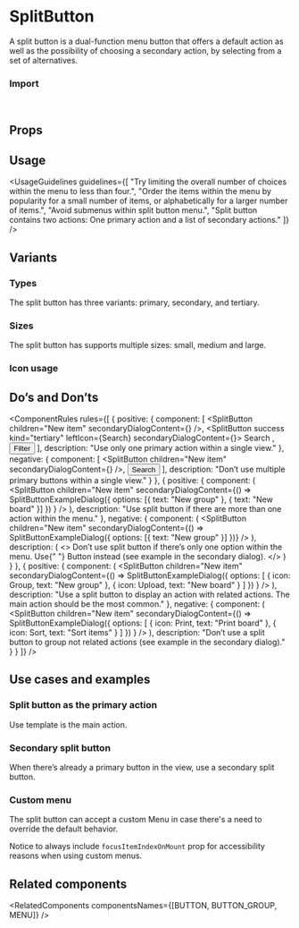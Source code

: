 
<Meta of={SplitButtonStories} />

# SplitButton

A split button is a dual-function menu button that offers a default action as well as the possibility of choosing a secondary action, by selecting from a set of alternatives.

<Canvas of={SplitButtonStories.Overview} />

### Import

```js
import { SplitButton, SplitButtonMenu } from "@vibe/core";
```

## Props

<PropsTable />

## Usage

<UsageGuidelines
  guidelines={[
    "Try limiting the overall number of choices within the menu to less than four.",
    "Order the items within the menu by popularity for a small number of items, or alphabetically for a larger number of items.",
    "Avoid submenus within split button menu.",
    "Split button contains two actions: One primary action and a list of secondary actions."
  ]}
/>

<TipMenu />

## Variants

### Types

The split button has three variants: primary, secondary, and tertiary.

<Canvas of={SplitButtonStories.Types} />

### Sizes

The split button has supports multiple sizes: small, medium and large.

<Canvas of={SplitButtonStories.Sizes} />

### Icon usage

<Canvas of={SplitButtonStories.SplitButtonWithIcons} />

## Do’s and Don’ts

<ComponentRules
  rules={[
    {
      positive: {
        component: [
          <SplitButton children="New item" secondaryDialogContent={<SplitButtonExampleDialog />} />,
          <SplitButton success kind="tertiary" leftIcon={Search} secondaryDialogContent={<SplitButtonExampleDialog />}>
            Search
          </SplitButton>,
          <Button kind="tertiary" leftIcon={Filter}>
            Filter
          </Button>
        ],
        description: "Use only one primary action within a single view."
      },
      negative: {
        component: [
          <SplitButton children="New item" secondaryDialogContent={<SplitButtonExampleDialog />} />,
          <Button>Search</Button>
        ],
        description: "Don’t use multiple primary buttons within a single view."
      }
    },
    {
      positive: {
        component: (
          <SplitButton
            children="New item"
            secondaryDialogContent={() =>
              SplitButtonExampleDialog({ options: [{ text: "New group" }, { text: "New board" }] })
            }
          />
        ),
        description: "Use split button if there are more than one action within the menu."
      },
      negative: {
        component: (
          <SplitButton
            children="New item"
            secondaryDialogContent={() => SplitButtonExampleDialog({ options: [{ text: "New group" }] })}
          />
        ),
        description: (
          <>
            Don’t use split button if there’s only one option within the menu. Use{" "}
            <StorybookLink page="Components/Button">Button</StorybookLink> instead (see example in the secondary
            dialog).
          </>
        )
      }
    },
    {
      positive: {
        component: (
          <SplitButton
            children="New item"
            secondaryDialogContent={() =>
              SplitButtonExampleDialog({
                options: [
                  { icon: Group, text: "New group" },
                  { icon: Upload, text: "New board" }
                ]
              })
            }
          />
        ),
        description:
          "Use a split button to display an action with related actions. The main action should be the most common."
      },
      negative: {
        component: (
          <SplitButton
            children="New item"
            secondaryDialogContent={() =>
              SplitButtonExampleDialog({
                options: [
                  { icon: Print, text: "Print board" },
                  { icon: Sort, text: "Sort items" }
                ]
              })
            }
          />
        ),
        description: "Don’t use a split button to group not related actions (see example in the secondary dialog)."
      }
    }
  ]}
/>

## Use cases and examples

### Split button as the primary action

Use template is the main action.

<Canvas of={SplitButtonStories.SplitButtonAsThePrimaryAction} />

### Secondary split button

When there’s already a primary button in the view, use a secondary split button.

<Canvas of={SplitButtonStories.SecondarySplitButton} />

### Custom menu

The split button can accept a custom Menu in case there's a need to override the default behavior.

Notice to always include `focusItemIndexOnMount` prop for accessibility reasons when using custom menus.

<Canvas of={SplitButtonStories.CustomMenu} />

## Related components

<RelatedComponents componentsNames={[BUTTON, BUTTON_GROUP, MENU]} />
